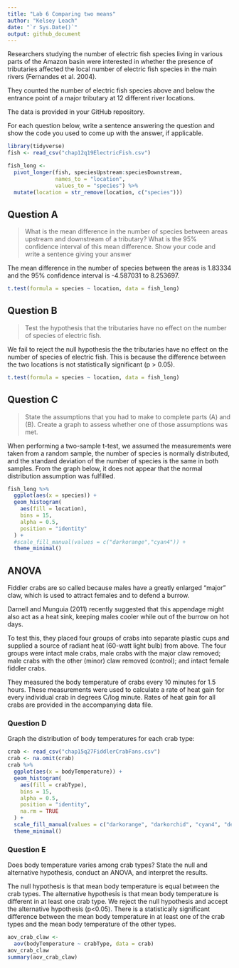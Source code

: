 ```yaml
---
title: "Lab 6 Comparing two means"
author: "Kelsey Leach"
date: "`r Sys.Date()`"
output: github_document
---
```


Researchers studying the number of electric fish species living in various parts of the Amazon basin were interested in whether the presence of tributaries affected the local number of electric fish species in the main rivers (Fernandes et al. 2004).

They counted the number of electric fish species above and below the entrance point of a major tributary at 12 different river locations.

The data is provided in your GitHub repository.

For each question below, write a sentence answering the question and show the code you used to come up with the answer, if applicable.

```r
library(tidyverse)
fish <- read_csv("chap12q19ElectricFish.csv")

fish_long <- 
  pivot_longer(fish, speciesUpstream:speciesDownstream,
               names_to = "location",
               values_to = "species") %>% 
  mutate(location = str_remove(location, c("species"))) 

```


## Question A

> What is the mean difference in the number of species between areas upstream and downstream of a tributary? What is the 95% confidence interval of this mean difference. Show your code and write a sentence giving your answer

The mean difference in the number of species between the areas is 1.83334 and the 95% confidence interval is -4.587031 to 8.253697.

```r

t.test(formula = species ~ location, data = fish_long)
```

## Question B

> Test the hypothesis that the tributaries have no effect on the number of species of electric fish.

We fail to reject the null hypothesis the the tributaries have no effect on the number of species of electric fish. This is because the difference between the two locations is not statistically significant (p > 0.05).

```r
t.test(formula = species ~ location, data = fish_long)
```

## Question C

> State the assumptions that you had to make to complete parts (A) and (B). Create a graph to assess whether one of those assumptions was met.

When performing a two-sample t-test, we assumed the measurements were taken from a random sample, the number of species is normally distributed, and the standard deviation of the number of species is the same in both samples. From the graph below, it does not appear that the normal distribution assumption was fulfilled. 

```r
fish_long %>% 
  ggplot(aes(x = species)) +
  geom_histogram(
    aes(fill = location), 
    bins = 15, 
    alpha = 0.5, 
    position = "identity"
  ) +
  #scale_fill_manual(values = c("darkorange","cyan4")) +
  theme_minimal()
```

## ANOVA

Fiddler crabs are so called because males have a greatly enlarged "major" claw, which is used to attract females and to defend a burrow.

Darnell and Munguia (2011) recently suggested that this appendage might also act as a heat sink, keeping males cooler while out of the burrow on hot days.

To test this, they placed four groups of crabs into separate plastic cups and supplied a source of radiant heat (60-watt light bulb) from above. The four groups were intact male crabs, male crabs with the major claw removed; male crabs with the other (minor) claw removed (control); and intact female fiddler crabs.

They measured the body temperature of crabs every 10 minutes for 1.5 hours. These measurements were used to calculate a rate of heat gain for every individual crab in degrees C/log minute. Rates of heat gain for all crabs are provided in the accompanying data file.

### Question D

Graph the distribution of body temperatures for each crab type:

```r
crab <- read_csv("chap15q27FiddlerCrabFans.csv")
crab <- na.omit(crab)
crab %>% 
  ggplot(aes(x = bodyTemperature)) +
  geom_histogram(
    aes(fill = crabType), 
    bins = 15, 
    alpha = 0.5, 
    position = "identity",
    na.rm = TRUE
  ) +
  scale_fill_manual(values = c("darkorange", "darkorchid", "cyan4", "deeppink")) +
  theme_minimal()

```

### Question E

Does body temperature varies among crab types? State the null and alternative hypothesis, conduct an ANOVA, and interpret the results.

The null hypothesis is that mean body temperature is equal between the crab types. The alternative hypothesis is that mean body temperature is different in at least one crab type. We reject the null hypothesis and accept the alternative hypothesis (p<0.05). There is a statistically significant difference between the mean body temperature in at least one of the crab types and the mean body temperature of the other types. 

```r
aov_crab_claw <-
  aov(bodyTemperature ~ crabType, data = crab)
aov_crab_claw
summary(aov_crab_claw)
```
